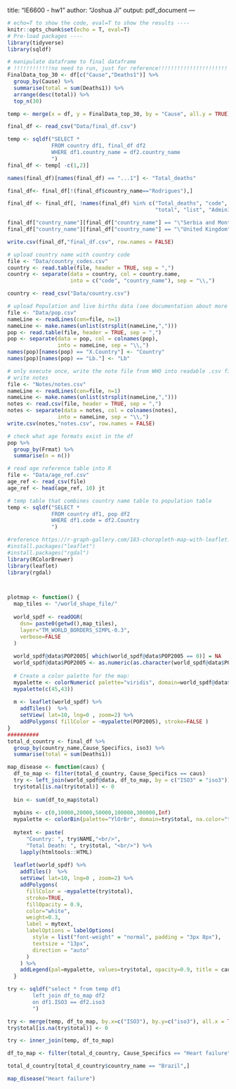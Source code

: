 title: "IE6600 - hw1"
author: "Joshua Ji"
output: pdf_document
---

```r
# echo=T to show the code, eval=T to show the results ----
knitr::opts_chunk$set(echo = T, eval=T) 
# Pre-load packages ----
library(tidyverse)
library(sqldf)
```

```R
# manipulate dataframe to final dataframe
# !!!!!!!!!!!!no need to run, just for reference!!!!!!!!!!!!!!!!!!!!!!
FinalData_top_30 <- df[c("Cause","Deaths1")] %>% 
  group_by(Cause) %>%
  summarise(total = sum(Deaths1)) %>%
  arrange(desc(total)) %>%
  top_n(30)

temp <- merge(x = df, y = FinalData_top_30, by = "Cause", all.y = TRUE)

final_df <- read_csv("Data/final_df.csv")

temp <- sqldf("SELECT *
              FROM country df1, final_df df2
              WHERE df1.country_name = df2.country_name
              ")
final_df <- temp[ -c(1,2)]

names(final_df)[names(final_df) == "...1"] <- "Total_deaths"

final_df<- final_df[!(final_df$country_name=="Rodrigues"),]

final_df <- final_df[, !names(final_df) %in% c("Total_deaths", "code", "Cause",
                                               "total", "list", "Admin1", "SubDiv")]

final_df["country_name"][final_df["country_name"] == "\"Serbia and Montenegro"] <- "Serbia and Montenegro"
final_df["country_name"][final_df["country_name"] == "\"United Kingdom"] <- "United Kingdom"

write.csv(final_df,"final_df.csv", row.names = FALSE)
```

```R
# upload country name with country code
file <- "Data/country_codes.csv"
country <- read.table(file, header = TRUE, sep = ",")
country <- separate(data = country, col = country.name, 
                    into = c("code", "country_name"), sep = "\\,")

country <- read_csv("Data/country.csv")


```

```R
# upload Population and live births data (see documentation about more details)
file <- "Data/pop.csv"
nameLine <- readLines(con=file, n=1)
nameLine <- make.names(unlist(strsplit(nameLine,",")))
pop <- read.table(file, header = TRUE, sep = ",")
pop <- separate(data = pop, col = colnames(pop), 
                into = nameLine, sep = "\\,")
names(pop)[names(pop) == "X.Country"] <- "Country"
names(pop)[names(pop) == "Lb."] <- "Lb"
```

```R
# only execute once, write the note file from WHO into readable .csv file
# write notes
file <- "Notes/notes.csv"
nameLine <- readLines(con=file, n=1)
nameLine <- make.names(unlist(strsplit(nameLine,",")))
notes <- read.csv(file, header = TRUE, sep = ",")
notes <- separate(data = notes, col = colnames(notes), 
                into = nameLine, sep = "\\,")
write.csv(notes,"notes.csv", row.names = FALSE)
```


```R
# check what age formats exist in the df
pop %>%
  group_by(Frmat) %>%
  summarise(n = n())

# read age reference table into R
file <- "Data/age_ref.csv"
age_ref <- read_csv(file)
age_ref <- head(age_ref, 10) jt
```

```R
# temp table that combines country name table to population table
temp <- sqldf("SELECT *
              FROM country df1, pop df2
              WHERE df1.code = df2.Country
              ")
```

```R
#reference https://r-graph-gallery.com/183-choropleth-map-with-leaflet.html
#install.packages("leaflet")
#install.packages("rgdal")
library(RColorBrewer)
library(leaflet)
library(rgdal)



plotmap <- function() {
  map_tiles <- "/world_shape_file/"
  
  world_spdf <- readOGR( 
    dsn= paste0(getwd(),map_tiles), 
    layer="TM_WORLD_BORDERS_SIMPL-0.3",
    verbose=FALSE
  )
  
  world_spdf@data$POP2005[ which(world_spdf@data$POP2005 == 0)] = NA
  world_spdf@data$POP2005 <- as.numeric(as.character(world_spdf@data$POP2005)) / 1000000 %>% round(2)
  
  # Create a color palette for the map:
  mypalette <- colorNumeric( palette="viridis", domain=world_spdf@data$POP2005, na.color="transparent")
  mypalette(c(45,43))
  
  m <- leaflet(world_spdf) %>% 
    addTiles()  %>% 
    setView( lat=10, lng=0 , zoom=2) %>%
    addPolygons( fillColor = ~mypalette(POP2005), stroke=FALSE )
}
##########
total_d_country <- final_df %>% 
  group_by(country_name,Cause_Specifics, iso3) %>%
  summarise(total = sum(Deaths1))

map_disease <- function(caus) {
  df_to_map <- filter(total_d_country, Cause_Specifics == caus)
  try <- left_join(world_spdf@data, df_to_map, by = c("ISO3" = "iso3"))
  try$total[is.na(try$total)] <- 0
  
  bin <- sum(df_to_map$total)
  
  mybins <- c(0,10000,20000,50000,100000,300000,Inf)
  mypalette <- colorBin(palette="YlOrBr", domain=try$total, na.color="transparent", bins=mybins)
  
  mytext <- paste(
      "Country: ", try$NAME,"<br/>", 
      "Total Death: ", try$total, "<br/>") %>%
    lapply(htmltools::HTML)
  
  leaflet(world_spdf) %>% 
    addTiles()  %>% 
    setView( lat=10, lng=0 , zoom=2) %>%
    addPolygons( 
      fillColor = ~mypalette(try$total), 
      stroke=TRUE, 
      fillOpacity = 0.9, 
      color="white", 
      weight=0.3,
      label = mytext,
      labelOptions = labelOptions( 
        style = list("font-weight" = "normal", padding = "3px 8px"), 
        textsize = "13px", 
        direction = "auto"
      )
    ) %>%
    addLegend(pal=mypalette, values=try$total, opacity=0.9, title = caus, position = "bottomleft" )
  }
```

```R
try <- sqldf("select * from temp df1
        left join df_to_map df2
        on df1.ISO3 == df2.iso3 
        ")

try <- merge(temp, df_to_map, by.x=c("ISO3"), by.y=c("iso3"), all.x = TRUE)
try$total[is.na(try$total)] <- 0

try <- inner_join(temp, df_to_map)

df_to_map <- filter(total_d_country, Cause_Specifics == "Heart failure")

total_d_country[total_d_country$country_name == "Brazil",]

map_disease("Heart failure")
```

